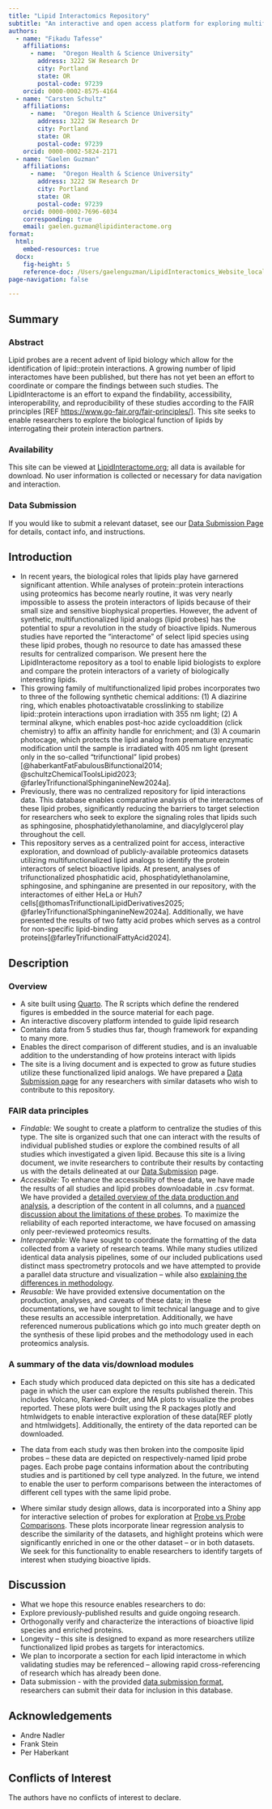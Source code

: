 ```yaml
---
title: "Lipid Interactomics Repository"
subtitle: "An interactive and open access platform for exploring multifunctional lipid interactomes"
authors:
  - name: "Fikadu Tafesse"
    affiliations:
      - name:  "Oregon Health & Science University"
        address: 3222 SW Research Dr
        city: Portland
        state: OR
        postal-code: 97239
    orcid: 0000-0002-8575-4164
  - name: "Carsten Schultz"
    affiliations:
      - name:  "Oregon Health & Science University"
        address: 3222 SW Research Dr
        city: Portland
        state: OR
        postal-code: 97239
    orcid: 0000-0002-5824-2171
  - name: "Gaelen Guzman"
    affiliations:
      - name:  "Oregon Health & Science University"
        address: 3222 SW Research Dr
        city: Portland
        state: OR
        postal-code: 97239
    orcid: 0000-0002-7696-6034
    corresponding: true
    email: gaelen.guzman@lipidinteractome.org
format:
  html:
    embed-resources: true
  docx:
    fig-height: 5
    reference-doc: /Users/gaelenguzman/LipidInteractomics_Website_local/LipidInteractomics_Website/Resources/custom-reference-doc.docx
page-navigation: false

---
```



## Summary
### Abstract
Lipid probes are a recent advent of lipid biology which allow for the identification of lipid::protein interactions. A growing number of lipid interactomes have been published, but there has not yet been an effort to coordinate or compare the findings between such studies. The LipidInteractome is an effort to expand the findability, accessibility, interoperability, and reproducibility of these studies according to the FAIR principles [REF <https://www.go-fair.org/fair-principles/>]. This site seeks to enable researchers to explore the biological function of lipids by interrogating their protein interaction partners. 

### Availability
This site can be viewed at [LipidInteractome.org](lipidinteractome.org); all data is available for download. No user information is collected or necessary for data navigation and interaction.

### Data Submission
If you would like to submit a relevant dataset, see our [Data Submission Page](https://www.lipidinteractome.org/DataSubmission.html) for details, contact info, and instructions.

## Introduction
* In recent years, the biological roles that lipids play have garnered significant attention. While analyses of protein::protein interactions using proteomics has become nearly routine, it was very nearly impossible to assess the protein interactors of lipids because of their small size and sensitive biophysical properties. However, the advent of synthetic, multifunctionalized lipid analogs (lipid probes) has the potential to spur a revolution in the study of bioactive lipids. Numerous studies have reported the "interactome" of select lipid species using these lipid probes, though no resource to date has amassed these results for centralized comparison. We present here the LipidInteractome repository as a tool to enable lipid biologists to explore and compare the protein interactors of a variety of biologically interesting lipids. 
* This growing family of multifunctionalized lipid probes incorporates two to three of the following synthetic chemical additions: (1) A diazirine ring, which enables photoactivatable crosslinking to stabilize lipid::protein interactions upon irradiation with 355 nm light; (2) A terminal alkyne, which enables post-hoc azide cycloaddition (click chemistry) to affix an affinity handle for enrichment; and (3) A coumarin photocage, which protects the lipid analog from premature enzymatic modification until the sample is irradiated with 405 nm light (present only in the so-called "trifunctional" lipid probes) [@haberkantFatFabulousBifunctional2014; @schultzChemicalToolsLipid2023; @farleyTrifunctionalSphinganineNew2024a]. 
* Previously, there was no centralized repository for lipid interactions data. This database enables comparative analysis of the interactomes of these lipid probes, significantly reducing the barriers to target selection for researchers who seek to explore the signaling roles that lipids such as sphingosine, phosphatidylethanolamine, and diacylglycerol play throughout the cell.
* This repository serves as a centralized point for access, interactive exploration, and download of publicly-available proteomics datasets utilizing multifunctionalized lipid analogs to identify the protein interactors of select bioactive lipids. At present, analyses of trifunctionalized phosphatidic acid, phosphatidylethanolamine, sphingosine, and sphinganine are presented in our repository, with the interactomes of either HeLa or Huh7 cells[@thomasTrifunctionalLipidDerivatives2025; @farleyTrifunctionalSphinganineNew2024a]. Additionally, we have presented the results of two fatty acid probes which serves as a control for non-specific lipid-binding proteins[@farleyTrifunctionalFattyAcid2024].

## Description

### Overview
* A site built using [Quarto](https://quarto.org). The R scripts which define the rendered figures is embedded in the source material for each page.
* An interactive discovery platform intended to guide lipid research
* Contains data from 5 studies thus far, though framework for expanding to many more.
* Enables the direct comparison of different studies, and is an invaluable addition to the understanding of how proteins interact with lipids
* The site is a living document and is expected to grow as future studies utilize these functionalized lipid analogs. We have prepared a [Data Submission page](/ContactUs/DataSubmission.qmd) for any researchers with similar datasets who wish to contribute to this repository.

### FAIR data principles
- *Findable:* We sought to create a platform to centralize the studies of this type. The site is organized such that one can interact with the results of individual published studies or explore the combined results of all studies which investigated a given lipid. Because this site is a living document, we invite researchers to contribute their results by contacting us with the details delineated at our [Data Submission](/ContactUs/DataSubmission.qmd) page. 
- *Accessible:* To enhance the accessibility of these data, we have made the results of all studies and lipid probes downloadable in .csv format. We have provided a [detailed overview of the data production and analysis](/Background/ProteomicsUsingMultifunctionalProbes.qmd), a description of the content in all columns, and a [nuanced discussion about the limitations of these probes](/Background/MultifunctionalLipidProbesOverview.qmd). To maximize the reliability of each reported interactome, we have focused on amassing only peer-reviewed proteomics results.
- *Interoperable:* We have sought to coordinate the formatting of the data collected from a variety of research teams. While many studies utilized identical data analysis pipelines, some of our included publications used distinct mass spectrometry protocols and we have attempted to provide a parallel data structure and visualization -- while also [explaining the differences in methodology](/Background/ProteomicsUsingMultifunctionalProbes.qmd).
- *Reusable:* We have provided extensive documentation on the production, analyses, and caveats of these data; in these documentations, we have sought to limit technical language and to give these results an accessible interpretation. Additionally, we have referenced numerous publications which go into much greater depth on the synthesis of these lipid probes and the methodology used in each proteomics analysis. 

### A summary of the data vis/download modules
- Each study which produced data depicted on this site has a dedicated page in which the user can explore the results published therein. This includes Volcano, Ranked-Order, and MA plots to visualize the probes reported. These plots were built using the R packages plotly and htmlwidgets to enable interactive exploration of these data[REF plotly and htmlwidgets]. Additionally, the entirety of the data reported can be downloaded.

- The data from each study was then broken into the composite lipid probes -- these data are depicted on respectively-named lipid probe pages. Each probe page contains information about the contributing studies and is partitioned by cell type analyzed. In the future, we intend to enable the user to perform comparisons between the interactomes of different cell types with the same lipid probe.

- Where similar study design allows, data is incorporated into a Shiny app for interactive selection of probes for exploration at [Probe vs Probe Comparisons](/LipidProbe/EnrichedHitsComparison.qmd). These plots incorporate linear regression analysis to describe the similarity of the datasets, and highlight proteins which were significantly enriched in one or the other dataset -- or in both datasets. We seek for this functionality to enable researchers to identify targets of interest when studying bioactive lipids. 

## Discussion
*	What we hope this resource enables researchers to do:
  - Explore previously-published results and guide ongoing research.
  - Orthogonally verify and characterize the interactions of bioactive lipid species and enriched proteins.
*	Longevity – this site is designed to expand as more researchers utilize functionalized lipid probes as targets for interactomics. 
  * We plan to incorporate a section for each lipid interactome in which validating studies may be referenced -- allowing rapid cross-referencing of research which has already been done. 
  * Data submission - with the provided [data submission format](/ContactUs/DataSubmission.qmd), researchers can submit their data for inclusion in this database.

## Acknowledgements
* Andre Nadler
* Frank Stein
* Per Haberkant

## Conflicts of Interest
The authors have no conflicts of interest to declare.

